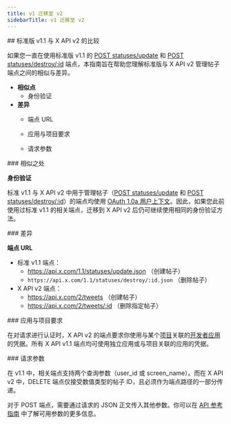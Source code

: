 ```yaml
---
title: v1 迁移至 v2
sidebarTitle: v1 迁移至 v2
---
```


<div id="standard-v11-compared-to-x-api-v2">
  ## 标准版 v1.1 与 X API v2 的比较
</div>

如果您一直在使用标准版 v1.1 的 [POST statuses/update](https://developer.x.com/en/docs/twitter-api/v1/tweets/post-and-engage/api-reference/post-statuses-update) 和 [POST statuses/destroy/:id](https://developer.x.com/en/docs/twitter-api/v1/tweets/post-and-engage/api-reference/post-statuses-destroy-id) 端点，本指南旨在帮助您理解标准版与 X API v2 管理帖子端点之间的相似与差异。

- **相似点**
  - 身份验证
- **差异**
  - 端点 URL

  - 应用与项目要求

  - 请求参数

<div id="similarities">
  ### 相似之处
</div>

**身份验证**

标准 v1.1 与 X API v2 中用于管理帖子（[POST statuses/update](https://developer.x.com/en/docs/twitter-api/v1/tweets/post-and-engage/api-reference/post-statuses-update) 和 [POST statuses/destroy/:id](https://developer.x.com/en/docs/twitter-api/v1/tweets/post-and-engage/api-reference/post-statuses-destroy-id)）的端点均使用 [OAuth 1.0a 用户上下文](https://developer.x.com/content/developer-twitter/resources/fundamentals/authentication)。因此，如果您此前使用过标准 v1.1 的相关端点，迁移到 X API v2 后仍可继续使用相同的身份验证方法。 

<div id="differences">
  ### 差异
</div>

**端点 URL**

- 标准 v1.1 端点：
  - https://api.x.com/1.1/statuses/update.json
    （创建帖子）
  - `https://api.x.com/1.1/statuses/destroy/:id.json`
    （删除帖子）
- X API v2 端点：
  - https://api.x.com/2/tweets
    （创建帖子）
  - https://api.x.com/2/tweets/:id
    （删除指定帖子）

<div id="app-and-project-requirements">
  ### 应用与项目要求
</div>

在对请求进行认证时，X API v2 的端点要求你使用与某个[项目](/zh/resources/fundamentals/developer-apps)关联的[开发者应用](/zh/resources/fundamentals/developer-apps)的凭据。所有 X API v1.1 端点均可使用独立应用或与项目关联的应用的凭据。

<div id="request-parameters">
  ### 请求参数
</div>

在 v1.1 中，相关端点支持两个查询参数（user\_id 或 screen\_name）。而在 X API v2 中，DELETE 端点仅接受数值类型的帖子 ID，且必须作为端点路径的一部分传递。

对于 POST 端点，需要通过请求的 JSON 正文传入其他参数。你可以在 [API 参考指南](/zh/x-api/posts/manage-tweets/introduction) 中了解可用参数的更多信息。
